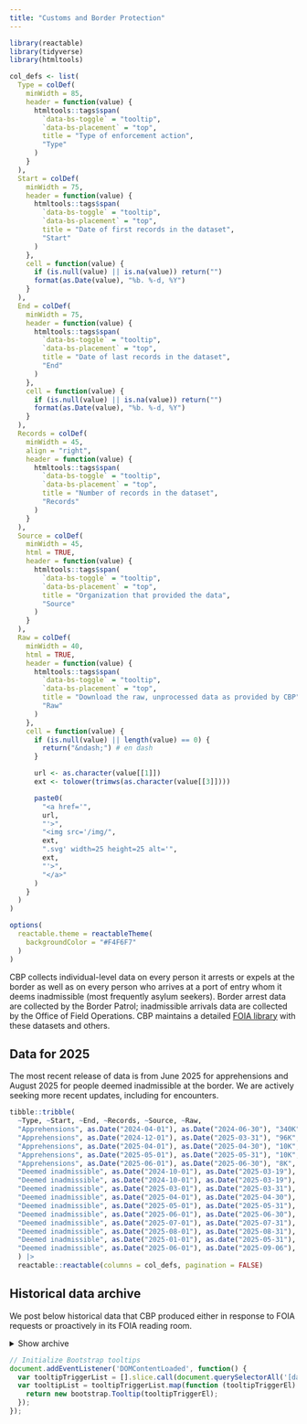 ```yaml
---
title: "Customs and Border Protection"
---
```


```r
library(reactable)
library(tidyverse)
library(htmltools)

col_defs <- list(
  Type = colDef(
    minWidth = 85,
    header = function(value) {
      htmltools::tags$span(
        `data-bs-toggle` = "tooltip",
        `data-bs-placement` = "top",
        title = "Type of enforcement action",
        "Type"
      )
    }
  ),
  Start = colDef(
    minWidth = 75,
    header = function(value) {
      htmltools::tags$span(
        `data-bs-toggle` = "tooltip",
        `data-bs-placement` = "top",
        title = "Date of first records in the dataset",
        "Start"
      )
    },
    cell = function(value) {
      if (is.null(value) || is.na(value)) return("")
      format(as.Date(value), "%b. %-d, %Y")
    }
  ),
  End = colDef(
    minWidth = 75,
    header = function(value) {
      htmltools::tags$span(
        `data-bs-toggle` = "tooltip",
        `data-bs-placement` = "top",
        title = "Date of last records in the dataset",
        "End"
      )
    },
    cell = function(value) {
      if (is.null(value) || is.na(value)) return("")
      format(as.Date(value), "%b. %-d, %Y")
    }
  ),
  Records = colDef(
    minWidth = 45,
    align = "right",
    header = function(value) {
      htmltools::tags$span(
        `data-bs-toggle` = "tooltip",
        `data-bs-placement` = "top",
        title = "Number of records in the dataset",
        "Records"
      )
    }
  ),
  Source = colDef(
    minWidth = 45,
    html = TRUE,
    header = function(value) {
      htmltools::tags$span(
        `data-bs-toggle` = "tooltip",
        `data-bs-placement` = "top",
        title = "Organization that provided the data",
        "Source"
      )
    }
  ),
  Raw = colDef(
    minWidth = 40,
    html = TRUE,
    header = function(value) {
      htmltools::tags$span(
        `data-bs-toggle` = "tooltip",
        `data-bs-placement` = "top",
        title = "Download the raw, unprocessed data as provided by CBP",
        "Raw"
      )
    },
    cell = function(value) {
      if (is.null(value) || length(value) == 0) {
        return("&ndash;") # en dash
      }

      url <- as.character(value[[1]])
      ext <- tolower(trimws(as.character(value[[3]])))

      paste0(
        "<a href='",
        url,
        "'>",
        "<img src='/img/",
        ext,
        ".svg' width=25 height=25 alt='",
        ext,
        "'>",
        "</a>"
      )
    }
  )
)

options(
  reactable.theme = reactableTheme(
    backgroundColor = "#F4F6F7"
  )
)
```

CBP collects individual-level data on every person it arrests or expels at the border as well as on every person who arrives at a port of entry whom it deems inadmissible (most frequently asylum seekers). Border arrest data are collected by the Border Patrol; inadmissible arrivals data are collected by the Office of Field Operations. CBP maintains a detailed [FOIA library](https://www.cbp.gov/newsroom/accountability-and-transparency/foia-reading-room) with these datasets and others.


## Data for 2025

<div style="margin-top: 0.5em;"></div>

The most recent release of data is from June 2025 for apprehensions and August 2025 for people deemed inadmissible at the border. We are actively seeking more recent updates, including for encounters. 

```r
tibble::tribble(
  ~Type, ~Start, ~End, ~Records, ~Source, ~Raw,
  "Apprehensions", as.Date("2024-04-01"), as.Date("2024-06-30"), "340K", "<a href='https://www.cbp.gov/newsroom/accountability-and-transparency/foia-reading-room'>CBP</a>", list("https://ucla.app.box.com/index.php?rm=box_download_shared_file&shared_name=9d8qnnduhus4bd5mwqt7l95kz34fic2v&file_id=f_1952962832425", "55 MB", "xlsx"),
  "Apprehensions", as.Date("2024-12-01"), as.Date("2025-03-31"), "96K", "<a href='https://www.cbp.gov/newsroom/accountability-and-transparency/foia-reading-room'>CBP</a>", list("https://ucla.app.box.com/index.php?rm=box_download_shared_file&shared_name=9d8qnnduhus4bd5mwqt7l95kz34fic2v&file_id=f_1967490095971", "16 MB", "xlsx"),
  "Apprehensions", as.Date("2025-04-01"), as.Date("2025-04-30"), "10K", "<a href='https://www.cbp.gov/newsroom/accountability-and-transparency/foia-reading-room'>CBP</a>", list("https://ucla.app.box.com/index.php?rm=box_download_shared_file&shared_name=9d8qnnduhus4bd5mwqt7l95kz34fic2v&file_id=f_1905008519753", "2 MB", "xlsx"),
  "Apprehensions", as.Date("2025-05-01"), as.Date("2025-05-31"), "10K", "<a href='https://www.cbp.gov/newsroom/accountability-and-transparency/foia-reading-room'>CBP</a>", list("https://ucla.app.box.com/index.php?rm=box_download_shared_file&shared_name=9d8qnnduhus4bd5mwqt7l95kz34fic2v&file_id=f_1947452927480", "2 MB", "xlsx"),
  "Apprehensions", as.Date("2025-06-01"), as.Date("2025-06-30"), "8K", "<a href='https://www.cbp.gov/newsroom/accountability-and-transparency/foia-reading-room'>CBP</a>", list("https://ucla.app.box.com/index.php?rm=box_download_shared_file&shared_name=9d8qnnduhus4bd5mwqt7l95kz34fic2v&file_id=f_1981826641425", "5 MB", "xlsx"),
  "Deemed inadmissible", as.Date("2024-10-01"), as.Date("2025-03-19"), "478K", "<a href='https://www.cbp.gov/newsroom/accountability-and-transparency/foia-reading-room'>CBP</a>", list("https://ucla.app.box.com/index.php?rm=box_download_shared_file&shared_name=9d8qnnduhus4bd5mwqt7l95kz34fic2v&file_id=f_1842173428525", "52 MB", "xlsx"),
  "Deemed inadmissible", as.Date("2024-10-01"), as.Date("2025-03-19"), "430K", "<a href='https://www.cbp.gov/newsroom/accountability-and-transparency/foia-reading-room'>CBP</a>", list("https://ucla.app.box.com/index.php?rm=box_download_shared_file&shared_name=9d8qnnduhus4bd5mwqt7l95kz34fic2v&file_id=f_1842164368478", "46 MB", "xlsx"),
  "Deemed inadmissible", as.Date("2025-03-01"), as.Date("2025-03-31"), "20K", "<a href='https://www.cbp.gov/newsroom/accountability-and-transparency/foia-reading-room'>CBP</a>", list("https://ucla.app.box.com/index.php?rm=box_download_shared_file&shared_name=9d8qnnduhus4bd5mwqt7l95kz34fic2v&file_id=f_1905033897281", "2 MB", "xlsx"),
  "Deemed inadmissible", as.Date("2025-04-01"), as.Date("2025-04-30"), "18K", "<a href='https://www.cbp.gov/newsroom/accountability-and-transparency/foia-reading-room'>CBP</a>", list("https://ucla.app.box.com/index.php?rm=box_download_shared_file&shared_name=9d8qnnduhus4bd5mwqt7l95kz34fic2v&file_id=f_1904995214241", "1 MB", "xlsx"),
  "Deemed inadmissible", as.Date("2025-05-01"), as.Date("2025-05-31"), "18K", "<a href='https://www.cbp.gov/newsroom/accountability-and-transparency/foia-reading-room'>CBP</a>", list("https://ucla.app.box.com/index.php?rm=box_download_shared_file&shared_name=9d8qnnduhus4bd5mwqt7l95kz34fic2v&file_id=f_1905002524123", "2 MB", "xlsx"),
  "Deemed inadmissible", as.Date("2025-06-01"), as.Date("2025-06-30"), "17K", "<a href='https://www.cbp.gov/newsroom/accountability-and-transparency/foia-reading-room'>CBP</a>", list("https://ucla.app.box.com/index.php?rm=box_download_shared_file&shared_name=9d8qnnduhus4bd5mwqt7l95kz34fic2v&file_id=f_1919506153967", "1 MB", "xlsx"),
  "Deemed inadmissible", as.Date("2025-07-01"), as.Date("2025-07-31"), "18K", "<a href='https://www.cbp.gov/newsroom/accountability-and-transparency/foia-reading-room'>CBP</a>", list("https://ucla.app.box.com/index.php?rm=box_download_shared_file&shared_name=9d8qnnduhus4bd5mwqt7l95kz34fic2v&file_id=f_1962793389174", "1 MB", "xlsx"),
  "Deemed inadmissible", as.Date("2025-08-01"), as.Date("2025-08-31"), "18K", "<a href='https://www.cbp.gov/newsroom/accountability-and-transparency/foia-reading-room'>CBP</a>", list("https://ucla.app.box.com/index.php?rm=box_download_shared_file&shared_name=9d8qnnduhus4bd5mwqt7l95kz34fic2v&file_id=f_1981871111017", "1 MB", "xlsx"),
  "Deemed inadmissible", as.Date("2025-01-01"), as.date("2025-05-31"), "207K", "<a href='https://www.cbp.gov/newsroom/accountability-and-transparency/foia-reading-room'>CBP</a>", "<a href='https://ucla.app.box.com/index.php?rm=box_download_shared_file&shared_name=9d8qnnduhus4bd5mwqt7l95kz34fic2v&file_id=f_1988918411932'>xlsx</a> (30 MB)",
  "Deemed inadmissible", as.Date("2025-06-01"), as.Date("2025-09-06"), "95K", "<a href='https://www.cbp.gov/newsroom/accountability-and-transparency/foia-reading-room'>CBP</a>", "<a href='https://ucla.app.box.com/index.php?rm=box_download_shared_file&shared_name=9d8qnnduhus4bd5mwqt7l95kz34fic2v&file_id=f_1988922011366'>xlsx</a> (13 MB)"
  ) |> 
  reactable::reactable(columns = col_defs, pagination = FALSE)
```

## Historical data archive

We post below historical data that CBP produced either in response to FOIA requests or proactively in its FOIA reading room. 

<details class="column-page-inset-right">

<summary>Show archive</summary>

```r
tibble::tribble(
  ~Type, ~Start, ~End, ~Records, ~Source, ~Raw,
  "Apprehensions", as.Date("2007-10-01"), as.Date("2008-09-30"), "724K", "<a href='https://www.cbp.gov/newsroom/accountability-and-transparency/foia-reading-room'>CBP</a>", list("https://ucla.app.box.com/index.php?rm=box_download_shared_file&shared_name=9d8qnnduhus4bd5mwqt7l95kz34fic2v&file_id=f_1836529466108", "45 MB", "xlsx"),
  "Apprehensions", as.Date("2008-10-01"), as.Date("2009-09-30"), "556K", "<a href='https://www.cbp.gov/newsroom/accountability-and-transparency/foia-reading-room'>CBP</a>", list("https://ucla.app.box.com/index.php?rm=box_download_shared_file&shared_name=9d8qnnduhus4bd5mwqt7l95kz34fic2v&file_id=f_1836524552711", "35 MB", "xlsx"),
  "Apprehensions", as.Date("2009-10-01"), as.Date("2010-09-30"), "463K", "<a href='https://www.cbp.gov/newsroom/accountability-and-transparency/foia-reading-room'>CBP</a>", list("https://ucla.app.box.com/index.php?rm=box_download_shared_file&shared_name=9d8qnnduhus4bd5mwqt7l95kz34fic2v&file_id=f_1836524452168", "35 MB", "xlsx"),
  "Apprehensions", as.Date("2010-10-01"), as.Date("2011-09-30"), "340K", "<a href='https://www.cbp.gov/newsroom/accountability-and-transparency/foia-reading-room'>CBP</a>", list("https://ucla.app.box.com/index.php?rm=box_download_shared_file&shared_name=9d8qnnduhus4bd5mwqt7l95kz34fic2v&file_id=f_1836537472516", "26 MB", "xlsx"),
  "Apprehensions", as.Date("2011-10-01"), as.Date("2012-09-30"), "365K", "<a href='https://www.cbp.gov/newsroom/accountability-and-transparency/foia-reading-room'>CBP</a>", list("https://ucla.app.box.com/index.php?rm=box_download_shared_file&shared_name=9d8qnnduhus4bd5mwqt7l95kz34fic2v&file_id=f_1836522219652", "31 MB", "xlsx"),
  "Apprehensions", as.Date("2012-10-01"), as.Date("2013-09-30"), "421K", "<a href='https://www.cbp.gov/newsroom/accountability-and-transparency/foia-reading-room'>CBP</a>", list("https://ucla.app.box.com/index.php?rm=box_download_shared_file&shared_name=9d8qnnduhus4bd5mwqt7l95kz34fic2v&file_id=f_1836522010833", "40 MB", "xlsx"),
  "Apprehensions", as.Date("2013-10-01"), as.Date("2014-03-31"), "215K", "<a href='https://www.cbp.gov/newsroom/accountability-and-transparency/foia-reading-room'>CBP</a>", list("https://ucla.app.box.com/index.php?rm=box_download_shared_file&shared_name=9d8qnnduhus4bd5mwqt7l95kz34fic2v&file_id=f_1836536497781", "24 MB", "xlsx"),
  "Apprehensions", as.Date("2014-10-01"), as.Date("2015-09-30"), "337K", "<a href='https://www.cbp.gov/newsroom/accountability-and-transparency/foia-reading-room'>CBP</a>", list("https://ucla.app.box.com/index.php?rm=box_download_shared_file&shared_name=9d8qnnduhus4bd5mwqt7l95kz34fic2v&file_id=f_1836523485219", "34 MB", "xlsx"),
  "Apprehensions", as.Date("2015-10-01"), as.Date("2016-03-31"), "189K", "<a href='https://www.cbp.gov/newsroom/accountability-and-transparency/foia-reading-room'>CBP</a>", list("https://ucla.app.box.com/index.php?rm=box_download_shared_file&shared_name=9d8qnnduhus4bd5mwqt7l95kz34fic2v&file_id=f_1836527949432", "20 MB", "xlsx"),
  "Apprehensions", as.Date("2016-04-01"), as.Date("2016-09-30"), "227K", "<a href='https://www.cbp.gov/newsroom/accountability-and-transparency/foia-reading-room'>CBP</a>", list("https://ucla.app.box.com/index.php?rm=box_download_shared_file&shared_name=9d8qnnduhus4bd5mwqt7l95kz34fic2v&file_id=f_1836536771304", "30 MB", "xlsx"),
  "Apprehensions", as.Date("2016-10-01"), as.Date("2017-09-30"), "311K", "<a href='https://www.cbp.gov/newsroom/accountability-and-transparency/foia-reading-room'>CBP</a>", list("https://ucla.app.box.com/index.php?rm=box_download_shared_file&shared_name=9d8qnnduhus4bd5mwqt7l95kz34fic2v&file_id=f_1836522642202", "34 MB", "xlsx"),
  "Apprehensions", as.Date("2017-10-01"), as.Date("2018-09-30"), "404K", "<a href='https://www.cbp.gov/newsroom/accountability-and-transparency/foia-reading-room'>CBP</a>", list("https://ucla.app.box.com/index.php?rm=box_download_shared_file&shared_name=9d8qnnduhus4bd5mwqt7l95kz34fic2v&file_id=f_1836536816904", "42 MB", "xlsx"),
  "Apprehensions", as.Date("2018-10-01"), as.Date("2019-03-31"), "365K", "<a href='https://www.cbp.gov/newsroom/accountability-and-transparency/foia-reading-room'>CBP</a>", list("https://ucla.app.box.com/index.php?rm=box_download_shared_file&shared_name=9d8qnnduhus4bd5mwqt7l95kz34fic2v&file_id=f_1836534563529", "38 MB", "xlsx"),
  "Apprehensions", as.Date("2019-04-01"), as.Date("2019-06-30"), "329K", "<a href='https://www.cbp.gov/newsroom/accountability-and-transparency/foia-reading-room'>CBP</a>", list("https://ucla.app.box.com/index.php?rm=box_download_shared_file&shared_name=9d8qnnduhus4bd5mwqt7l95kz34fic2v&file_id=f_1836539665388", "34 MB", "xlsx"),
  "Apprehensions", as.Date("2019-07-01"), as.Date("2019-09-30"), "165K", "<a href='https://www.cbp.gov/newsroom/accountability-and-transparency/foia-reading-room'>CBP</a>", list("https://ucla.app.box.com/index.php?rm=box_download_shared_file&shared_name=9d8qnnduhus4bd5mwqt7l95kz34fic2v&file_id=f_1836538377500", "17 MB", "xlsx"),
  "Apprehensions", as.Date("2019-10-01"), as.Date("2020-09-30"), "208K", "<a href='https://www.cbp.gov/newsroom/accountability-and-transparency/foia-reading-room'>CBP</a>", list("https://ucla.app.box.com/index.php?rm=box_download_shared_file&shared_name=9d8qnnduhus4bd5mwqt7l95kz34fic2v&file_id=f_1836518613189", "23 MB", "xlsx"),
  "Apprehensions", as.Date("2020-10-01"), as.Date("2021-03-31"), "126K", "<a href='https://www.cbp.gov/newsroom/accountability-and-transparency/foia-reading-room'>CBP</a>", list("https://ucla.app.box.com/index.php?rm=box_download_shared_file&shared_name=9d8qnnduhus4bd5mwqt7l95kz34fic2v&file_id=f_1836532799369", "14 MB", "xlsx"),
  "Apprehensions", as.Date("2021-04-01"), as.Date("2021-06-30"), "200K", "<a href='https://www.cbp.gov/newsroom/accountability-and-transparency/foia-reading-room'>CBP</a>", list("https://ucla.app.box.com/index.php?rm=box_download_shared_file&shared_name=9d8qnnduhus4bd5mwqt7l95kz34fic2v&file_id=f_1836531099951", "21 MB", "xlsx"),
  "Apprehensions", as.Date("2021-07-01"), as.Date("2021-09-30"), "296K", "<a href='https://www.cbp.gov/newsroom/accountability-and-transparency/foia-reading-room'>CBP</a>", list("https://ucla.app.box.com/index.php?rm=box_download_shared_file&shared_name=9d8qnnduhus4bd5mwqt7l95kz34fic2v&file_id=f_1836535939039", "30 MB", "xlsx"),
  "Apprehensions", as.Date("2021-10-01"), as.Date("2022-09-30"), "1M", "<a href='https://www.cbp.gov/newsroom/accountability-and-transparency/foia-reading-room'>CBP</a>", list("https://ucla.app.box.com/index.php?rm=box_download_shared_file&shared_name=9d8qnnduhus4bd5mwqt7l95kz34fic2v&file_id=f_1836527984953", "110 MB", "xlsx"),
  "Deemed inadmissible", as.Date("2014-01-01"), as.Date("2014-12-31"), "557K", "<a href='https://www.cbp.gov/newsroom/accountability-and-transparency/foia-reading-room'>CBP</a>", list("https://ucla.app.box.com/index.php?rm=box_download_shared_file&shared_name=9d8qnnduhus4bd5mwqt7l95kz34fic2v&file_id=f_1836536350802", "61 MB", "xlsx"),
  "Deemed inadmissible", as.Date("2015-01-01"), as.Date("2015-12-31"), "671K", "<a href='https://www.cbp.gov/newsroom/accountability-and-transparency/foia-reading-room'>CBP</a>", list("https://ucla.app.box.com/index.php?rm=box_download_shared_file&shared_name=9d8qnnduhus4bd5mwqt7l95kz34fic2v&file_id=f_1836517811895", "74 MB", "xlsx"),
  "Deemed inadmissible", as.Date("2016-01-01"), as.Date("2016-12-31"), "829K", "<a href='https://www.cbp.gov/newsroom/accountability-and-transparency/foia-reading-room'>CBP</a>", list("https://ucla.app.box.com/index.php?rm=box_download_shared_file&shared_name=9d8qnnduhus4bd5mwqt7l95kz34fic2v&file_id=f_1836530605254", "91 MB", "xlsx"),
  "Deemed inadmissible", as.Date("2017-01-01"), as.Date("2017-12-31"), "546K", "<a href='https://www.cbp.gov/newsroom/accountability-and-transparency/foia-reading-room'>CBP</a>", list("https://ucla.app.box.com/index.php?rm=box_download_shared_file&shared_name=9d8qnnduhus4bd5mwqt7l95kz34fic2v&file_id=f_1836529580929", "64 MB", "xlsx"),
  "Deemed inadmissible", as.Date("2018-01-01"), as.Date("2018-12-31"), "673K", "<a href='https://www.cbp.gov/newsroom/accountability-and-transparency/foia-reading-room'>CBP</a>", list("https://ucla.app.box.com/index.php?rm=box_download_shared_file&shared_name=9d8qnnduhus4bd5mwqt7l95kz34fic2v&file_id=f_1836538742245", "77 MB", "xlsx"),
  "Deemed inadmissible", as.Date("2019-01-01"), as.Date("2019-12-31"), "49K", "<a href='https://www.cbp.gov/newsroom/accountability-and-transparency/foia-reading-room'>CBP</a>", list("https://ucla.app.box.com/index.php?rm=box_download_shared_file&shared_name=9d8qnnduhus4bd5mwqt7l95kz34fic2v&file_id=f_1836519445234", "26 MB", "xlsx"),
  "Deemed inadmissible", as.Date("2020-01-01"), as.Date("2020-12-31"), "391K", "<a href='https://www.cbp.gov/newsroom/accountability-and-transparency/foia-reading-room'>CBP</a>", list("https://ucla.app.box.com/index.php?rm=box_download_shared_file&shared_name=9d8qnnduhus4bd5mwqt7l95kz34fic2v&file_id=f_1836519054034", "44 MB", "xlsx"),
  "Deemed inadmissible", as.Date("2020-04-01"), as.Date("2022-03-31"), "503K", "<a href='https://www.cbp.gov/newsroom/accountability-and-transparency/foia-reading-room'>CBP</a>", list("https://ucla.app.box.com/index.php?rm=box_download_shared_file&shared_name=9d8qnnduhus4bd5mwqt7l95kz34fic2v&file_id=f_1836517807065", "38 MB", "xlsx"),
  "Deemed inadmissible", as.Date("2021-01-01"), as.Date("2021-12-31"), "602K", "<a href='https://www.cbp.gov/newsroom/accountability-and-transparency/foia-reading-room'>CBP</a>", list("https://ucla.app.box.com/index.php?rm=box_download_shared_file&shared_name=9d8qnnduhus4bd5mwqt7l95kz34fic2v&file_id=f_1836537280774", "68 MB", "xlsx"),
  "Deemed inadmissible", as.Date("2022-01-01"), as.Date("2022-12-31"), "1M", "<a href='https://www.cbp.gov/newsroom/accountability-and-transparency/foia-reading-room'>CBP</a>", list("https://ucla.app.box.com/index.php?rm=box_download_shared_file&shared_name=9d8qnnduhus4bd5mwqt7l95kz34fic2v&file_id=f_1836527086921", "119 MB", "xlsx"),
  "Deemed inadmissible", as.Date("2022-01-01"), as.Date("2022-12-31"), "281K", "<a href='https://www.cbp.gov/newsroom/accountability-and-transparency/foia-reading-room'>CBP</a>", list("https://ucla.app.box.com/index.php?rm=box_download_shared_file&shared_name=9d8qnnduhus4bd5mwqt7l95kz34fic2v&file_id=f_1836534928426", "31 MB", "xlsx"),
  "Deemed inadmissible", as.Date("2022-04-01"), as.Date("2022-04-30"), "53K", "<a href='https://www.cbp.gov/newsroom/accountability-and-transparency/foia-reading-room'>CBP</a>", list("https://ucla.app.box.com/index.php?rm=box_download_shared_file&shared_name=9d8qnnduhus4bd5mwqt7l95kz34fic2v&file_id=f_1836522332574", "4 MB", "xlsx"),
  "Deemed inadmissible", as.Date("2022-07-01"), as.Date("2023-02-28"), "525K", "<a href='https://www.cbp.gov/newsroom/accountability-and-transparency/foia-reading-room'>CBP</a>", list("https://ucla.app.box.com/index.php?rm=box_download_shared_file&shared_name=9d8qnnduhus4bd5mwqt7l95kz34fic2v&file_id=f_1836525107263", "38 MB", "xlsx"),
  "Deemed inadmissible", as.Date("2022-07-01"), as.Date("2023-02-28"), "525K", "<a href='https://www.cbp.gov/newsroom/accountability-and-transparency/foia-reading-room'>CBP</a>", list("https://ucla.app.box.com/index.php?rm=box_download_shared_file&shared_name=9d8qnnduhus4bd5mwqt7l95kz34fic2v&file_id=f_1836529242001", "38 MB", "xlsx"),
  "Deemed inadmissible", as.Date("2023-01-01"), as.Date("2023-12-31"), "1M", "<a href='https://www.cbp.gov/newsroom/accountability-and-transparency/foia-reading-room'>CBP</a>", list("https://ucla.app.box.com/index.php?rm=box_download_shared_file&shared_name=9d8qnnduhus4bd5mwqt7l95kz34fic2v&file_id=f_1836524171859", "119 MB", "xlsx"),
  "Deemed inadmissible", as.Date("2023-01-01"), as.Date("2023-12-31"), "1M", "<a href='https://www.cbp.gov/newsroom/accountability-and-transparency/foia-reading-room'>CBP</a>", list("https://ucla.app.box.com/index.php?rm=box_download_shared_file&shared_name=9d8qnnduhus4bd5mwqt7l95kz34fic2v&file_id=f_1836526905068", "115 MB", "xlsx"),
  "Deemed inadmissible", as.Date("2023-01-01"), as.Date("2023-12-31"), "775K", "<a href='https://www.cbp.gov/newsroom/accountability-and-transparency/foia-reading-room'>CBP</a>", list("https://ucla.app.box.com/index.php?rm=box_download_shared_file&shared_name=9d8qnnduhus4bd5mwqt7l95kz34fic2v&file_id=f_1836522164658", "85 MB", "xlsx"),
  "Deemed inadmissible", as.Date("2023-05-01"), as.Date("2023-06-20"), "175K", "<a href='https://www.cbp.gov/newsroom/accountability-and-transparency/foia-reading-room'>CBP</a>", list("https://ucla.app.box.com/index.php?rm=box_download_shared_file&shared_name=9d8qnnduhus4bd5mwqt7l95kz34fic2v&file_id=f_1836524781374", "12 MB", "xlsx"),
  "Deemed inadmissible", as.Date("2023-07-01"), as.Date("2023-07-31"), "110K", "<a href='https://www.cbp.gov/newsroom/accountability-and-transparency/foia-reading-room'>CBP</a>", list("https://ucla.app.box.com/index.php?rm=box_download_shared_file&shared_name=9d8qnnduhus4bd5mwqt7l95kz34fic2v&file_id=f_1836521186280", "8 MB", "xlsx"),
  "Deemed inadmissible", as.Date("2023-07-01"), as.Date("2023-12-31"), "708K", "<a href='https://www.cbp.gov/newsroom/accountability-and-transparency/foia-reading-room'>CBP</a>", list("https://ucla.app.box.com/index.php?rm=box_download_shared_file&shared_name=9d8qnnduhus4bd5mwqt7l95kz34fic2v&file_id=f_1836525779953", "52 MB", "xlsx"),
  "Deemed inadmissible", as.Date("2023-11-01"), as.Date("2024-08-01"), "1M", "<a href='https://www.cbp.gov/newsroom/accountability-and-transparency/foia-reading-room'>CBP</a>", list("https://ucla.app.box.com/index.php?rm=box_download_shared_file&shared_name=9d8qnnduhus4bd5mwqt7l95kz34fic2v&file_id=f_1836533367753", "76 MB", "xlsx"),
  "Deemed inadmissible", as.Date("2024-01-01"), as.Date("2024-12-31"), "1M", "<a href='https://www.cbp.gov/newsroom/accountability-and-transparency/foia-reading-room'>CBP</a>", list("https://ucla.app.box.com/index.php?rm=box_download_shared_file&shared_name=9d8qnnduhus4bd5mwqt7l95kz34fic2v&file_id=f_1836530361246", "118 MB", "xlsx"),
  "Deemed inadmissible", as.Date("2024-01-01"), as.Date("2024-12-31"), "1M", "<a href='https://www.cbp.gov/newsroom/accountability-and-transparency/foia-reading-room'>CBP</a>", list("https://ucla.app.box.com/index.php?rm=box_download_shared_file&shared_name=9d8qnnduhus4bd5mwqt7l95kz34fic2v&file_id=f_1836519236948", "115 MB", "xlsx"),
  "Deemed inadmissible", as.Date("2024-01-01"), as.Date("2024-12-31"), "477K", "<a href='https://www.cbp.gov/newsroom/accountability-and-transparency/foia-reading-room'>CBP</a>", list("https://ucla.app.box.com/index.php?rm=box_download_shared_file&shared_name=9d8qnnduhus4bd5mwqt7l95kz34fic2v&file_id=f_1836536102266", "52 MB", "xlsx"),
  "Deemed inadmissible", as.Date("2024-01-01"), as.Date("2024-06-30"), "692K", "<a href='https://www.cbp.gov/newsroom/accountability-and-transparency/foia-reading-room'>CBP</a>", list("https://ucla.app.box.com/index.php?rm=box_download_shared_file&shared_name=9d8qnnduhus4bd5mwqt7l95kz34fic2v&file_id=f_1836522055139", "51 MB", "xlsx"),
  "Deemed inadmissible", as.Date("2024-10-01"), as.Date("2024-11-30"), "163K", "<a href='https://www.cbp.gov/newsroom/accountability-and-transparency/foia-reading-room'>CBP</a>", list("https://ucla.app.box.com/index.php?rm=box_download_shared_file&shared_name=9d8qnnduhus4bd5mwqt7l95kz34fic2v&file_id=f_1836533627763", "12 MB", "xlsx"),
   "Title 42 expulsions", as.Date("2021-10-01"), as.Date("2022-09-30"), "738K", "<a href='https://www.cbp.gov/newsroom/accountability-and-transparency/foia-reading-room'>CBP</a>", list("https://ucla.app.box.com/index.php?rm=box_download_shared_file&shared_name=9d8qnnduhus4bd5mwqt7l95kz34fic2v&file_id=f_1836530089384", "74 MB", "xlsx"),
  "Title 42 expulsions", as.Date("2019-10-01"), as.Date("2020-09-30"), "197K", "<a href='https://www.cbp.gov/newsroom/accountability-and-transparency/foia-reading-room'>CBP</a>", list("https://ucla.app.box.com/index.php?rm=box_download_shared_file&shared_name=9d8qnnduhus4bd5mwqt7l95kz34fic2v&file_id=f_1836519515324", "18 MB", "xlsx"),
  "Title 42 expulsions", as.Date("2020-10-01"), as.Date("2021-09-30"), "1M", "<a href='https://www.cbp.gov/newsroom/accountability-and-transparency/foia-reading-room'>CBP</a>", list("https://ucla.app.box.com/index.php?rm=box_download_shared_file&shared_name=9d8qnnduhus4bd5mwqt7l95kz34fic2v&file_id=f_1836538878230", "98 MB", "xlsx"),
  "Encounters", as.Date("2024-07-01"), as.Date("2024-09-30"), "176K", "<a href='https://www.cbp.gov/newsroom/accountability-and-transparency/foia-reading-room'>CBP</a>", list("https://ucla.app.box.com/index.php?rm=box_download_shared_file&shared_name=9d8qnnduhus4bd5mwqt7l95kz34fic2v&file_id=f_1836522527618", "27 MB", "xlsx"),
  "Encounters", as.Date("2022-10-01"), as.Date("2022-12-31"), "640K", "<a href='https://www.cbp.gov/newsroom/accountability-and-transparency/foia-reading-room'>CBP</a>", list("https://ucla.app.box.com/index.php?rm=box_download_shared_file&shared_name=9d8qnnduhus4bd5mwqt7l95kz34fic2v&file_id=f_1836519013469", "95 MB", "xlsx"),
  "Encounters", as.Date("2023-01-01"), as.Date("2023-03-31"), "428K", "<a href='https://www.cbp.gov/newsroom/accountability-and-transparency/foia-reading-room'>CBP</a>", list("https://ucla.app.box.com/index.php?rm=box_download_shared_file&shared_name=9d8qnnduhus4bd5mwqt7l95kz34fic2v&file_id=f_1836523031829", "64 MB", "xlsx"),
  "Encounters", as.Date("2023-04-01"), as.Date("2023-06-30"), "458K", "<a href='https://www.cbp.gov/newsroom/accountability-and-transparency/foia-reading-room'>CBP</a>", list("https://ucla.app.box.com/index.php?rm=box_download_shared_file&shared_name=9d8qnnduhus4bd5mwqt7l95kz34fic2v&file_id=f_1836539840495", "68 MB", "xlsx"),
  "Encounters", as.Date("2023-07-01"), as.Date("2023-09-30"), "537K", "<a href='https://www.cbp.gov/newsroom/accountability-and-transparency/foia-reading-room'>CBP</a>", list("https://ucla.app.box.com/index.php?rm=box_download_shared_file&shared_name=9d8qnnduhus4bd5mwqt7l95kz34fic2v&file_id=f_1836528623980", "80 MB", "xlsx"),
  "Encounters", as.Date("2023-10-01"), as.Date("2023-12-31"), "634K", "<a href='https://www.cbp.gov/newsroom/accountability-and-transparency/foia-reading-room'>CBP</a>", list("https://ucla.app.box.com/index.php?rm=box_download_shared_file&shared_name=9d8qnnduhus4bd5mwqt7l95kz34fic2v&file_id=f_1836529574328", "95 MB", "xlsx"),
  "Encounters", as.Date("2024-01-01"), as.Date("2024-03-31"), "407K", "<a href='https://www.cbp.gov/newsroom/accountability-and-transparency/foia-reading-room'>CBP</a>", list("https://ucla.app.box.com/index.php?rm=box_download_shared_file&shared_name=9d8qnnduhus4bd5mwqt7l95kz34fic2v&file_id=f_1836538501297", "61 MB", "xlsx"),
  "Encounters", as.Date("2024-04-01"), as.Date("2024-06-30"), "340K", "<a href='https://www.cbp.gov/newsroom/accountability-and-transparency/foia-reading-room'>CBP</a>", list("https://ucla.app.box.com/index.php?rm=box_download_shared_file&shared_name=9d8qnnduhus4bd5mwqt7l95kz34fic2v&file_id=f_1836524426045", "51 MB", "xlsx"),
  "Encounters", as.Date("2012-10-01"), as.Date("2013-09-30"), "420K", "<a href='https://www.cbp.gov/newsroom/accountability-and-transparency/foia-reading-room'>CBP</a>", list("https://ucla.app.box.com/index.php?rm=box_download_shared_file&shared_name=9d8qnnduhus4bd5mwqt7l95kz34fic2v&file_id=f_1973649671540", "63 MB", "xlsx"),
  "Encounters", as.Date("2017-10-01"), as.Date("2018-09-30"), "404K", "<a href='https://www.cbp.gov/newsroom/accountability-and-transparency/foia-reading-room'>CBP</a>", list("https://ucla.app.box.com/index.php?rm=box_download_shared_file&shared_name=9d8qnnduhus4bd5mwqt7l95kz34fic2v&file_id=f_1973646575195", "64 MB", "xlsx"),
  "Apprehensions with place of origin", as.Date("1999-10-01"), as.Date("2000-09-30"), "2M", "<a href='https://www.cbp.gov/newsroom/accountability-and-transparency/foia-reading-room'>CBP</a>", list("https://ucla.app.box.com/index.php?rm=box_download_shared_file&shared_name=9d8qnnduhus4bd5mwqt7l95kz34fic2v&file_id=f_1836526779834", "56 MB", "xlsx"),
  "Apprehensions with place of origin", as.Date("2000-10-01"), as.Date("2001-09-30"), "1M", "<a href='https://www.cbp.gov/newsroom/accountability-and-transparency/foia-reading-room'>CBP</a>", list("https://ucla.app.box.com/index.php?rm=box_download_shared_file&shared_name=9d8qnnduhus4bd5mwqt7l95kz34fic2v&file_id=f_1836521865479", "44 MB", "xlsx"),
  "Apprehensions with place of origin", as.Date("2001-10-01"), as.Date("2002-09-30"), "954K", "<a href='https://www.cbp.gov/newsroom/accountability-and-transparency/foia-reading-room'>CBP</a>", list("https://ucla.app.box.com/index.php?rm=box_download_shared_file&shared_name=9d8qnnduhus4bd5mwqt7l95kz34fic2v&file_id=f_1836536752416", "34 MB", "xlsx"),
  "Apprehensions with place of origin", as.Date("2002-10-01"), as.Date("2003-09-30"), "932K", "<a href='https://www.cbp.gov/newsroom/accountability-and-transparency/foia-reading-room'>CBP</a>", list("https://ucla.app.box.com/index.php?rm=box_download_shared_file&shared_name=9d8qnnduhus4bd5mwqt7l95kz34fic2v&file_id=f_1836535002120", "34 MB", "xlsx"),
  "Apprehensions with place of origin", as.Date("2003-10-01"), as.Date("2004-09-30"), "1M", "<a href='https://www.cbp.gov/newsroom/accountability-and-transparency/foia-reading-room'>CBP</a>", list("https://ucla.app.box.com/index.php?rm=box_download_shared_file&shared_name=9d8qnnduhus4bd5mwqt7l95kz34fic2v&file_id=f_1836523854174", "43 MB", "xlsx"),
  "Apprehensions with place of origin", as.Date("2004-10-01"), as.Date("2005-09-30"), "1M", "<a href='https://www.cbp.gov/newsroom/accountability-and-transparency/foia-reading-room'>CBP</a>", list("https://ucla.app.box.com/index.php?rm=box_download_shared_file&shared_name=9d8qnnduhus4bd5mwqt7l95kz34fic2v&file_id=f_1836538413035", "43 MB", "xlsx"),
  "Apprehensions with place of origin", as.Date("2005-10-01"), as.Date("2006-09-30"), "1M", "<a href='https://www.cbp.gov/newsroom/accountability-and-transparency/foia-reading-room'>CBP</a>", list("https://ucla.app.box.com/index.php?rm=box_download_shared_file&shared_name=9d8qnnduhus4bd5mwqt7l95kz34fic2v&file_id=f_1836525352489", "39 MB", "xlsx"),
  "Apprehensions with place of origin", as.Date("2006-10-01"), as.Date("2007-09-30"), "877K", "<a href='https://www.cbp.gov/newsroom/accountability-and-transparency/foia-reading-room'>CBP</a>", list("https://ucla.app.box.com/index.php?rm=box_download_shared_file&shared_name=9d8qnnduhus4bd5mwqt7l95kz34fic2v&file_id=f_1836520753674", "35 MB", "xlsx"),
  "Apprehensions with place of origin", as.Date("2007-10-01"), as.Date("2008-09-30"), "724K", "<a href='https://www.cbp.gov/newsroom/accountability-and-transparency/foia-reading-room'>CBP</a>", list("https://ucla.app.box.com/index.php?rm=box_download_shared_file&shared_name=9d8qnnduhus4bd5mwqt7l95kz34fic2v&file_id=f_1836537397984", "28 MB", "xlsx"),
  "Apprehensions with place of origin", as.Date("2008-10-01"), as.Date("2009-09-30"), "556K", "<a href='https://www.cbp.gov/newsroom/accountability-and-transparency/foia-reading-room'>CBP</a>", list("https://ucla.app.box.com/index.php?rm=box_download_shared_file&shared_name=9d8qnnduhus4bd5mwqt7l95kz34fic2v&file_id=f_1836528500592", "22 MB", "xlsx"),
  "Apprehensions with place of origin", as.Date("2009-10-01"), as.Date("2010-09-30"), "463K", "<a href='https://www.cbp.gov/newsroom/accountability-and-transparency/foia-reading-room'>CBP</a>", list("https://ucla.app.box.com/index.php?rm=box_download_shared_file&shared_name=9d8qnnduhus4bd5mwqt7l95kz34fic2v&file_id=f_1836537505751", "18 MB", "xlsx"),
  "Apprehensions with place of origin", as.Date("2010-10-01"), as.Date("2011-09-30"), "340K", "<a href='https://www.cbp.gov/newsroom/accountability-and-transparency/foia-reading-room'>CBP</a>", list("https://ucla.app.box.com/index.php?rm=box_download_shared_file&shared_name=9d8qnnduhus4bd5mwqt7l95kz34fic2v&file_id=f_1836536574704", "14 MB", "xlsx"),
  "Apprehensions with place of origin", as.Date("2011-10-01"), as.Date("2012-09-30"), "365K", "<a href='https://www.cbp.gov/newsroom/accountability-and-transparency/foia-reading-room'>CBP</a>", list("https://ucla.app.box.com/index.php?rm=box_download_shared_file&shared_name=9d8qnnduhus4bd5mwqt7l95kz34fic2v&file_id=f_1836523110035", "15 MB", "xlsx"),
  "Apprehensions with place of origin", as.Date("2012-10-01"), as.Date("2013-09-30"), "421K", "<a href='https://www.cbp.gov/newsroom/accountability-and-transparency/foia-reading-room'>CBP</a>", list("https://ucla.app.box.com/index.php?rm=box_download_shared_file&shared_name=9d8qnnduhus4bd5mwqt7l95kz34fic2v&file_id=f_1836527799721", "17 MB", "xlsx"),
  "Apprehensions with place of origin", as.Date("2013-10-01"), as.Date("2014-09-30"), "487K", "<a href='https://www.cbp.gov/newsroom/accountability-and-transparency/foia-reading-room'>CBP</a>", list("https://ucla.app.box.com/index.php?rm=box_download_shared_file&shared_name=9d8qnnduhus4bd5mwqt7l95kz34fic2v&file_id=f_1836529955831", "20 MB", "xlsx"),
  "Apprehensions with place of origin", as.Date("2014-10-01"), as.Date("2015-09-30"), "337K", "<a href='https://www.cbp.gov/newsroom/accountability-and-transparency/foia-reading-room'>CBP</a>", list("https://ucla.app.box.com/index.php?rm=box_download_shared_file&shared_name=9d8qnnduhus4bd5mwqt7l95kz34fic2v&file_id=f_1836531582054", "14 MB", "xlsx"),
  "Apprehensions with place of origin", as.Date("2015-10-01"), as.Date("2016-09-30"), "416K", "<a href='https://www.cbp.gov/newsroom/accountability-and-transparency/foia-reading-room'>CBP</a>", list("https://ucla.app.box.com/index.php?rm=box_download_shared_file&shared_name=9d8qnnduhus4bd5mwqt7l95kz34fic2v&file_id=f_1836537397977", "20 MB", "xlsx"),
  "Apprehensions with place of origin", as.Date("2016-10-01"), as.Date("2017-09-30"), "311K", "<a href='https://www.cbp.gov/newsroom/accountability-and-transparency/foia-reading-room'>CBP</a>", list("https://ucla.app.box.com/index.php?rm=box_download_shared_file&shared_name=9d8qnnduhus4bd5mwqt7l95kz34fic2v&file_id=f_1836525028767", "15 MB", "xlsx"),
  "Apprehensions with place of origin", as.Date("2017-10-01"), as.Date("2018-09-30"), "404K", "<a href='https://www.cbp.gov/newsroom/accountability-and-transparency/foia-reading-room'>CBP</a>", list("https://ucla.app.box.com/index.php?rm=box_download_shared_file&shared_name=9d8qnnduhus4bd5mwqt7l95kz34fic2v&file_id=f_1836539329278", "20 MB", "xlsx"),
  "Apprehensions with place of origin", as.Date("2018-10-01"), as.Date("2019-09-30"), "860K", "<a href='https://www.cbp.gov/newsroom/accountability-and-transparency/foia-reading-room'>CBP</a>", list("https://ucla.app.box.com/index.php?rm=box_download_shared_file&shared_name=9d8qnnduhus4bd5mwqt7l95kz34fic2v&file_id=f_1836526972753", "42 MB", "xlsx"),
  "Apprehensions with place of origin", as.Date("2019-10-01"), as.Date("2020-09-30"), "208K", "<a href='https://www.cbp.gov/newsroom/accountability-and-transparency/foia-reading-room'>CBP</a>", list("https://ucla.app.box.com/index.php?rm=box_download_shared_file&shared_name=9d8qnnduhus4bd5mwqt7l95kz34fic2v&file_id=f_1836527670543", "10 MB", "xlsx"),
  "Apprehensions with place of origin", as.Date("2020-10-01"), as.Date("2021-09-30"), "621K", "<a href='https://www.cbp.gov/newsroom/accountability-and-transparency/foia-reading-room'>CBP</a>", list("https://ucla.app.box.com/index.php?rm=box_download_shared_file&shared_name=9d8qnnduhus4bd5mwqt7l95kz34fic2v&file_id=f_1836522751005", "30 MB", "xlsx"),
  "Apprehensions with place of origin", as.Date("2021-10-01"), as.Date("2022-09-30"), "1M", "<a href='https://www.cbp.gov/newsroom/accountability-and-transparency/foia-reading-room'>CBP</a>", list("https://ucla.app.box.com/index.php?rm=box_download_shared_file&shared_name=9d8qnnduhus4bd5mwqt7l95kz34fic2v&file_id=f_1836529123179", "54 MB", "xlsx")
) |> 
  arrange(desc(End)) |> 
  reactable::reactable(columns = col_defs, pagination = FALSE)
```

</details>


```js
// Initialize Bootstrap tooltips
document.addEventListener('DOMContentLoaded', function() {
  var tooltipTriggerList = [].slice.call(document.querySelectorAll('[data-bs-toggle="tooltip"]'));
  var tooltipList = tooltipTriggerList.map(function (tooltipTriggerEl) {
    return new bootstrap.Tooltip(tooltipTriggerEl);
  });
});
```

